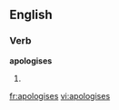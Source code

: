 
==English==

===Verb===
'''apologises'''

# {{third-person singular of|[[apologise]]}}

[[fr:apologises]]
[[vi:apologises]]